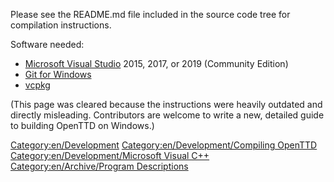 

Please see the README.md file included in the source code tree for compilation instructions.

Software needed:
* [https://www.visualstudio.com Microsoft Visual Studio] 2015, 2017, or 2019 (Community Edition)
* [https://git-scm.com/download/win Git for Windows]
* [https://docs.microsoft.com/en-us/cpp/build/vcpkg vcpkg]

(This page was cleared because the instructions were heavily outdated and directly misleading. Contributors are welcome to write a new, detailed guide to building OpenTTD on Windows.)

[[Category:en/Development]]
[[Category:en/Development/Compiling OpenTTD]]
[[Category:en/Development/Microsoft Visual C++]]
[[Category:en/Archive/Program Descriptions]]